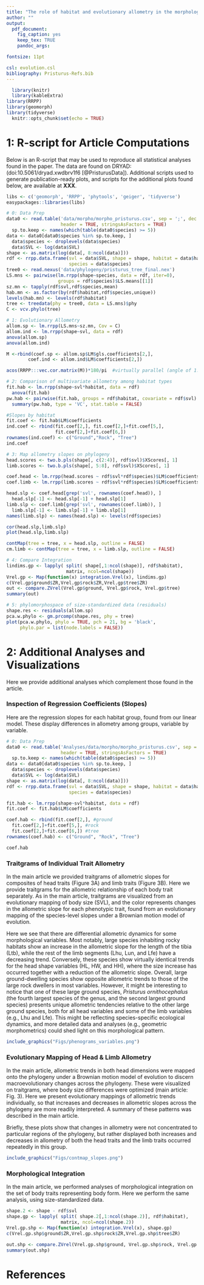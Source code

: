 ```yaml
---
title: "The role of habitat and evolutionary allometry in the morphological differentiation of *Pristurus* geckos"
author: ""
output:
  pdf_document:
    fig_caption: yes
    keep_tex: TRUE
    pandoc_args:

fontsize: 11pt

csl: evolution.csl
bibliography: Pristurus-Refs.bib
---
```


```r
  library(knitr)
  library(kableExtra)
library(RRPP)
library(geomorph)
library(tidyverse)
  knitr::opts_chunk$set(echo = TRUE)
```

# 1: R-script for Article Computations

Below is an R-script that may be used to reproduce all statistical analyses found in the paper. The data are found on DRYAD: (doi:10.5061/dryad.xwdbrv1f6 [@PristurusData]). Additional scripts used to generate publication-ready plots, and scripts for the additional plots found below, are available at **XXX**.

```r
libs <- c('geomorph', 'RRPP', 'phytools', 'geiger', 'tidyverse')
easypackages::libraries(libs)

# 0: Data Prep
data0 <- read.table('data/morpho/morpho_pristurus.csv', sep = ';', dec = '.',
                    header = TRUE, stringsAsFactors = TRUE)
  sp.to.keep <- names(which(table(data0$species) >= 5))
data <- data0[data0$species %in% sp.to.keep, ]
  data$species <- droplevels(data$species)
  data$SVL <- log(data$SVL)
shape <- as.matrix(log(data[, 8:ncol(data)]))
rdf <- rrpp.data.frame(svl = data$SVL, shape = shape, habitat = data$habitat_broad,
                       species = data$species)
tree0 <- read.nexus('data/phylogeny/pristurus_tree_final.nex')
LS.mns <- pairwise(lm.rrpp(shape~species, data = rdf, iter=0),
                   groups = rdf$species)$LS.means[[1]]
sz.mn <- tapply(rdf$svl,rdf$species,mean)
hab.mn <- as.factor(by(rdf$habitat,rdf$species,unique))
levels(hab.mn) <- levels(rdf$habitat)
tree <- treedata(phy = tree0, data = LS.mns)$phy
C <- vcv.phylo(tree)

# 1: Evolutionary Allometry
allom.sp <- lm.rrpp(LS.mns~sz.mn, Cov = C)
allom.ind <- lm.rrpp(shape~svl, data = rdf)
anova(allom.sp)
anova(allom.ind)

M <-rbind(coef.sp <- allom.sp$LM$gls.coefficients[2,],
        coef.ind <- allom.ind$LM$coefficients[2,])

acos(RRPP:::vec.cor.matrix(M))*180/pi  #virtually parallel (angle of 1.49 degrees)

# 2: Comparison of multivariate allometry among habitat types
fit.hab <- lm.rrpp(shape~svl*habitat, data = rdf)
  anova(fit.hab)
pw.hab <- pairwise(fit.hab, groups = rdf$habitat, covariate = rdf$svl)
  summary(pw.hab, type = 'VC', stat.table = FALSE)

#Slopes by habitat
fit.coef <- fit.hab$LM$coefficients
ind.coef <- rbind(fit.coef[2,], fit.coef[2,]+fit.coef[5,], 
                  fit.coef[2,]+fit.coef[6,])
rownames(ind.coef) <- c("Ground","Rock", "Tree")
ind.coef

# 3: Map allometry slopes on phylogeny
head.scores <- two.b.pls(shape[, c(2:4)], rdf$svl)$XScores[, 1]
limb.scores <- two.b.pls(shape[, 5:8], rdf$svl)$XScores[, 1]

coef.head <- lm.rrpp(head.scores ~ rdf$svl*rdf$species)$LM$coefficients
coef.limb <- lm.rrpp(limb.scores ~ rdf$svl*rdf$species)$LM$coefficients

head.slp <- coef.head[grep('svl', rownames(coef.head)), ]
  head.slp[-1] <- head.slp[-1] + head.slp[1]
limb.slp <- coef.limb[grep('svl', rownames(coef.limb)), ]
  limb.slp[-1] <- limb.slp[-1] + limb.slp[1]
names(limb.slp) <- names(head.slp) <- levels(rdf$species)

cor(head.slp,limb.slp)
plot(head.slp,limb.slp)

contMap(tree = tree, x = head.slp, outline = FALSE)
cm.limb <- contMap(tree = tree, x = limb.slp, outline = FALSE)

# 4: Compare Integration
lindims.gp <- lapply( split( shape[,1:ncol(shape)], rdf$habitat), 
                      matrix, ncol=ncol(shape))
Vrel.gp <- Map(function(x) integration.Vrel(x), lindims.gp) 
c(Vrel.gp$ground$ZR,Vrel.gp$rock$ZR,Vrel.gp$tree$ZR)
out <- compare.ZVrel(Vrel.gp$ground, Vrel.gp$rock, Vrel.gp$tree)
summary(out)

# 5: phylomorphospace of size-standardized data (residuals)
shape.res <- residuals(allom.sp)
pca.w.phylo <- gm.prcomp(shape.res, phy = tree)
plot(pca.w.phylo, phylo = TRUE, pch = 21, bg = 'black',
     phylo.par = list(node.labels = FALSE))
```

\newpage

# 2: Additional Analyses and Visualizations

Here we provide additional analyses which complement those found in the article.

### Inspection of Regression Coefficients (Slopes)

Here are the regression slopes for each habitat group, found from our linear model. These display differences in allometry among groups, variable by variable.

```r
# 0: Data Prep
data0 <- read.table('Analyses/data/morpho/morpho_pristurus.csv', sep = ';', dec = '.',
                    header = TRUE, stringsAsFactors = TRUE)
  sp.to.keep <- names(which(table(data0$species) >= 5))
data <- data0[data0$species %in% sp.to.keep, ]
  data$species <- droplevels(data$species)
  data$SVL <- log(data$SVL)
shape <- as.matrix(log(data[, 8:ncol(data)]))
rdf <- rrpp.data.frame(svl = data$SVL, shape = shape, habitat = data$habitat_broad,
                       species = data$species)

```

```r
fit.hab <- lm.rrpp(shape~svl*habitat, data = rdf)
fit.coef <- fit.hab$LM$coefficients

coef.hab <- rbind(fit.coef[2,], #ground
  fit.coef[2,]+fit.coef[5,], #rock
  fit.coef[2,]+fit.coef[6,]) #tree
rownames(coef.hab) <- c("Ground", "Rock", "Tree")

coef.hab
```
\newpage

### Traitgrams of Individual Trait Allometry

In the main article we provided traitgrams of allometric slopes for composites of head traits (Figure 3A) and limb traits (Figure 3B). Here we provide traitgrams for the allometric relationship of each body trait separately. As in the main article, traitgrams are visualized from an evolutionary mapping of body size (SVL), and the color represents changes in the allometric slope for each phenotypic trait, found from an evolutionary mapping of the species-level slopes under a Brownian motion model of evolution.

Here we see that there are differential allometric dynamics for some morphological variables. Most notably, large species inhabiting rocky habitats show an increase in the allometric slope for the length of the tibia (Ltb), while the rest of the limb segments (Lhu, Lun, and Lfe) have a decreasing trend. Conversely, these species show virtually identical trends for the head shape variables (HL, HW, and HH), where the size increase has occurred together with a reduction of the allometric slope. Overall, large ground-dwelling species show opposite allometric trends to those of the large rock dwellers in most variables. However, it might be interesting to notice that one of these large ground species, *Pristurus ornithocephalus* (the fourth largest species of the genus, and the second largest ground species) presents unique allometric tendencies relative to the other large ground species, both for all head variables and some of the limb variables (e.g., Lhu and Lfe). This might be reflecting species-specific ecological dynamics, and more detailed data and analyses (e.g., geometric morphometrics) could shed light on this morphological pattern. 

```r

include_graphics("Figs/phenograms_variables.png")
```

\newpage

### Evolutionary Mapping of Head & Limb Allometry

In the main article, allometric trends in both head dimensions were mapped onto the phylogeny under a Brownian motion model of evolution to discern macroevolutionary changes across the phylogeny. These were visualized on traitgrams, where body size differences were optimized (main article: Fig. 3). Here we present evolutionary mappings of allometric trends individually, so that increases and decreases in allometric slopes across the phylogeny are more readily interpreted. A summary of these patterns was described in the main article.

Briefly, these plots show that changes in allometry were not concentrated to particular regions of the phylogeny, but rather displayed both increases and decreases in allometry of both the head traits and the limb traits occurred repeatedly in this group.

```r

include_graphics("Figs/contmap_slopes.png")
```

\newpage 

### Morphological Integration

In the main article, we performed analyses of morphological integration on the set of body traits representing body form. Here we perform the same analysis, using size-standardized data.

```r
shape.2 <- shape - rdf$svl
shape.gp <- lapply( split( shape.2[,1:ncol(shape.2)], rdf$habitat), 
                    matrix, ncol=ncol(shape.2))
Vrel.gp.shp <- Map(function(x) integration.Vrel(x), shape.gp) 
c(Vrel.gp.shp$ground$ZR,Vrel.gp.shp$rock$ZR,Vrel.gp.shp$tree$ZR)

out.shp <- compare.ZVrel(Vrel.gp.shp$ground, Vrel.gp.shp$rock, Vrel.gp.shp$tree)
summary(out.shp)
```


\newpage

# References {-}

 \setlength{\parindent}{-0.25in}
 \setlength{\leftskip}{0.25in}
 \setlength{\parskip}{8pt}
 \noindent

<div id="refs"></div>

\newpage
